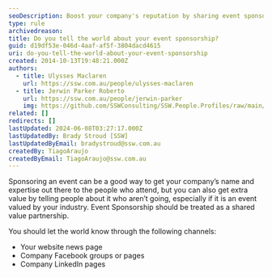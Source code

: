```yaml
---
seoDescription: Boost your company's reputation by sharing event sponsorship news on website news pages, Facebook groups/pages, and LinkedIn.
type: rule
archivedreason:
title: Do you tell the world about your event sponsorship?
guid: d19df53e-046d-4aaf-af5f-3804dacd4615
uri: do-you-tell-the-world-about-your-event-sponsorship
created: 2014-10-13T19:48:21.000Z
authors:
  - title: Ulysses Maclaren
    url: https://ssw.com.au/people/ulysses-maclaren
  - title: Jerwin Parker Roberto
    url: https://ssw.com.au/people/jerwin-parker
    img: https://github.com/SSWConsulting/SSW.People.Profiles/raw/main/Jerwin-Parker/Images/Jerwin-Parker-Profile.jpg
related: []
redirects: []
lastUpdated: 2024-06-08T03:27:17.000Z
lastUpdatedBy: Brady Stroud [SSW]
lastUpdatedByEmail: bradystroud@ssw.com.au
createdBy: TiagoAraujo
createdByEmail: TiagoAraujo@ssw.com.au
---
```


Sponsoring an event can be a good way to get your company’s name and expertise out there to the people who attend, but you can also get extra value by telling people about it who aren’t going, especially if it is an event valued by your industry.
Event Sponsorship should be treated as a shared value partnership.

You should let the world know through the following channels:

- Your website news page
- Company Facebook groups or pages
- Company LinkedIn pages
